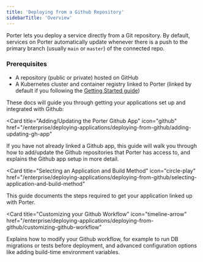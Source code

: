 ```yaml
---
title: 'Deploying from a Github Repository'
sidebarTitle: 'Overview'
---
```


Porter lets you deploy a service directly from a Git repository. By default, services on Porter automatically update whenever there is a push to the primary branch (usually `main` or `master`) of the connected repo.

<Info>

### Prerequisites

- A repository (public or private) hosted on GitHub
- A Kubernetes cluster and container registry linked to Porter (linked by default if you following the [Getting Started guide](/getting-started/overview))

</Info>

These docs will guide you through getting your applications set up and integrated with Github:

<Card
  title="Adding/Updating the Porter Github App"
  icon="github"
  href="/enterprise/deploying-applications/deploying-from-github/adding-updating-gh-app"
>
  If you have not already linked a Github app, this guide will walk you through
  how to add/update the Github repositories that Porter has access to, and
  explains the Github app setup in more detail.
</Card>

<Card
  title="Selecting an Application and Build Method"
  icon="circle-play"
  href="/enterprise/deploying-applications/deploying-from-github/selecting-application-and-build-method"
>
  This guide documents the steps required to get your application linked up with
  Porter.
</Card>

<Card
  title="Customizing your Github Workflow"
  icon="timeline-arrow"
  href="/enterprise/deploying-applications/deploying-from-github/customizing-github-workflow"
>
  Explains how to modify your Github workflow, for example to run DB migrations
  or tests before deployment, and advanced configuration options like adding
  build-time environment variables.
</Card>
